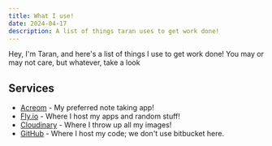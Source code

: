 ```yaml
---
title: What I use!
date: 2024-04-17
description: A list of things taran uses to get work done!
---
```


Hey, I'm Taran, and here's a list of things I use to get work done! You may or
may not care, but whatever, take a look

## Services

- [Acreom](https://acreom.com) - My preferred note taking app!
- [Fly.io](https://fly.io) - Where I host my apps and random stuff!
- [Cloudinary](https://kcd.im/cloudinary) - Where I throw up all my images!
- [GitHub](https://github.com) - Where I host my code; we don't use bitbucket
  here.
